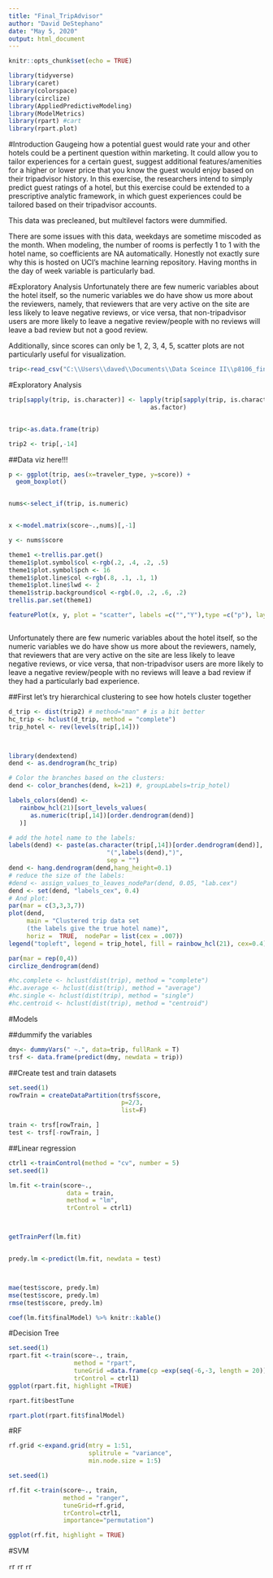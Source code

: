 ```yaml
---
title: "Final_TripAdvisor"
author: "David DeStephano"
date: "May 5, 2020"
output: html_document
---
```


```r
knitr::opts_chunk$set(echo = TRUE)
```


```r
library(tidyverse)
library(caret)
library(colorspace)
library(circlize)
library(AppliedPredictiveModeling)
library(ModelMetrics)
library(rpart) #cart
library(rpart.plot)

```

#Introduction
Gaugeing how a potential guest would rate your and other hotels could be a pertinent question within marketing. It could allow you to tailor experiences for a certain guest, suggest additional features/amenities for a higher or lower price that you know the guest would enjoy based on their tripadvisor history. In this exercise, the researchers intend to simply predict guest ratings of a hotel, but this exercise could be extended to a prescriptive analytic framework, in which guest experiences could be tailored based on their tripadvisor accounts. 

This data was precleaned, but multilevel factors were dummified.

There are some issues with this data, weekdays are sometime miscoded as the month. When modeling, the number of rooms is perfectly 1 to 1 with the hotel name, so coefficients are NA automatically. Honestly not exactly sure why this is hosted on UCI's machine learning repository. Having months in the day of week variable is particularly bad.

#Exploratory Analysis
Unfortunately there are few numeric variables about the hotel itself, so the numeric variables we do have show us more about the reviewers, namely, that reviewers that are very active on the site are less likely to leave negative reviews, or vice versa, that non-tripadvisor users are more likely to leave a negative review/people with no reviews will leave a bad review but not a good review. 

Additionally, since scores can only be 1, 2, 3, 4, 5, scatter plots are not particularly useful for visualization. 






```r
trip<-read_csv("C:\\Users\\daved\\Documents\\Data Sceince II\\p8106_final_dd2948\\LasVegasTripAdvisorReviews-Dataset.csv") %>% janitor::clean_names() %>% select(-x21)
```



#Exploratory Analysis
```r
trip[sapply(trip, is.character)] <- lapply(trip[sapply(trip, is.character)], 
                                       as.factor)


trip<-as.data.frame(trip)

trip2 <- trip[,-14]
```


##Data viz here!!!
```r
p <- ggplot(trip, aes(x=traveler_type, y=score)) + 
  geom_boxplot()


nums<-select_if(trip, is.numeric)


x <-model.matrix(score~.,nums)[,-1]

y <- nums$score

theme1 <-trellis.par.get()
theme1$plot.symbol$col <-rgb(.2, .4, .2, .5)
theme1$plot.symbol$pch <- 16
theme1$plot.line$col <-rgb(.8, .1, .1, 1)
theme1$plot.line$lwd <- 2
theme1$strip.background$col <-rgb(.0, .2, .6, .2)
trellis.par.set(theme1)

featurePlot(x, y, plot = "scatter", labels =c("","Y"),type =c("p"), layout =c(4, 2))



```

Unfortunately there are few numeric variables about the hotel itself, so the numeric variables we do have show us more about the reviewers, namely, that reviewers that are very active on the site are less likely to leave negative reviews, or vice versa, that non-tripadvisor users are more likely to leave a negative review/people with no reviews will leave a bad review if they had a particularly bad experience.




##First let's try hierarchical clustering to see how hotels cluster together
```r
d_trip <- dist(trip2) # method="man" # is a bit better
hc_trip <- hclust(d_trip, method = "complete")
trip_hotel <- rev(levels(trip[,14]))



library(dendextend)
dend <- as.dendrogram(hc_trip)

# Color the branches based on the clusters:
dend <- color_branches(dend, k=21) #, groupLabels=trip_hotel)

labels_colors(dend) <-
   rainbow_hcl(21)[sort_levels_values(
      as.numeric(trip[,14])[order.dendrogram(dend)]
   )]

# add the hotel name to the labels:
labels(dend) <- paste(as.character(trip[,14])[order.dendrogram(dend)],
                           "(",labels(dend),")", 
                           sep = "")
dend <- hang.dendrogram(dend,hang_height=0.1)
# reduce the size of the labels:
#dend <- assign_values_to_leaves_nodePar(dend, 0.05, "lab.cex")
dend <- set(dend, "labels_cex", 0.4)
# And plot:
par(mar = c(3,3,3,7))
plot(dend, 
     main = "Clustered trip data set
     (the labels give the true hotel name)", 
     horiz =  TRUE,  nodePar = list(cex = .007))
legend("topleft", legend = trip_hotel, fill = rainbow_hcl(21), cex=0.4)
```


```r
par(mar = rep(0,4))
circlize_dendrogram(dend)
```





```r
#hc.complete <- hclust(dist(trip), method = "complete")
#hc.average <- hclust(dist(trip), method = "average")
#hc.single <- hclust(dist(trip), method = "single")
#hc.centroid <- hclust(dist(trip), method = "centroid")
```

#Models



##dummify the variables
```r
dmy<- dummyVars(" ~.", data=trip, fullRank = T)
trsf <- data.frame(predict(dmy, newdata = trip))

```




##Create test and train datasets
```r
set.seed(1)
rowTrain = createDataPartition(trsf$score,
                               p=2/3,
                               list=F)

train <- trsf[rowTrain, ]
test <- trsf[-rowTrain, ]

```


##Linear regression
```r
ctrl1 <-trainControl(method = "cv", number = 5)
set.seed(1)

lm.fit <-train(score~.,
                data = train,
                method = "lm", 
                trControl = ctrl1)



getTrainPerf(lm.fit)


predy.lm <-predict(lm.fit, newdata = test)



mae(test$score, predy.lm)
mse(test$score, predy.lm)
rmse(test$score, predy.lm)

coef(lm.fit$finalModel) %>% knitr::kable()

```


#Decision Tree
```r
set.seed(1)
rpart.fit <-train(score~., train,
                  method = "rpart",
                  tuneGrid =data.frame(cp =exp(seq(-6,-3, length = 20))),
                  trControl = ctrl1)
ggplot(rpart.fit, highlight =TRUE)

rpart.fit$bestTune

rpart.plot(rpart.fit$finalModel)
```

#RF
```r
rf.grid <-expand.grid(mtry = 1:51,
                      splitrule = "variance",
                      min.node.size = 1:5)

set.seed(1)

rf.fit <-train(score~., train,
               method = "ranger",
               tuneGrid=rf.grid,
               trControl=ctrl1,
               importance="permutation")

ggplot(rf.fit, highlight = TRUE)
```




#SVM





```r
```r
```r
```r
```r
```r
